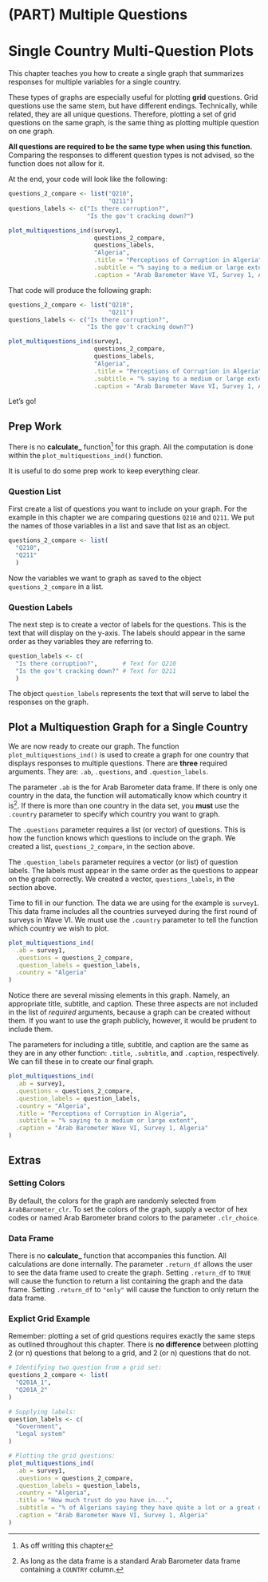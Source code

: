 # (PART) Multiple Questions {-}

# Single Country Multi-Question Plots {#chapter-9}

This chapter teaches you how to create a single graph that summarizes responses for multiple variables for a single country. 

These types of graphs are especially useful for plotting **grid** questions. Grid questions use the same stem, but have different endings. Technically, while related, they are all unique questions. Therefore, plotting a set of grid questions on the same graph, is the same thing as plotting multiple question on one graph.

**All questions are required to be the same type when using this function.** Comparing the responses to different question types is not advised, so the function does not allow for it.

At the end, your code will look like the following:

```r

questions_2_compare <- list("Q210",
                            "Q211")
questions_labels <- c("Is there corruption?",
                      "Is the gov't cracking down?")

plot_multiquestions_ind(survey1,
                        questions_2_compare,
                        questions_labels,
                        "Algeria",
                        .title = "Perceptions of Corruption in Algeria",
                        .subtitle = "% saying to a medium or large extent",
                        .caption = "Arab Barometer Wave VI, Survey 1, Algeria")

```

That code will produce the following graph:


```r

questions_2_compare <- list("Q210",
                            "Q211")
questions_labels <- c("Is there corruption?",
                      "Is the gov't cracking down?")

plot_multiquestions_ind(survey1,
                        questions_2_compare,
                        questions_labels,
                        "Algeria",
                        .title = "Perceptions of Corruption in Algeria",
                        .subtitle = "% saying to a medium or large extent",
                        .caption = "Arab Barometer Wave VI, Survey 1, Algeria")
```

Let's go!

## Prep Work {#chapter-9-1}

There is no **calculate_** function^[As off writing this chapter] for this graph. All the computation is done within the `plot_multiquestions_ind()` function.

It is useful to do some prep work to keep everything clear.

### Question List {#chapter-9-1-1}

First create a list of questions you want to include on your graph. For the example in this chapter we are comparing questions `Q210` and `Q211`. We put the names of those variables in a list and save that list as an object.

```r

questions_2_compare <- list(
  "Q210",
  "Q211"
  )

```

Now the variables we want to graph as saved to the object `questions_2_compare` in a list.

### Question Labels {#chapter-9-1-2}

The next step is to create a vector of labels for the questions. This is the text that will display on the y-axis. The labels should appear in the same order as they variables they are referring to.

```r

question_labels <- c(
  "Is there corruption?",       # Text for Q210
  "Is the gov't cracking down?" # Text for Q211
  )

```

The object `question_labels` represents the text that will serve to label the responses on the graph.

## Plot a Multiquestion Graph for a Single Country {#chapter-9-2}

We are now ready to create our graph. The function `plot_multiquestions_ind()` is used to create a graph for one country that displays responses to multiple questions. There are **three** required arguments. They are: `.ab`, `.questions`, and `.question_labels`.

The parameter `.ab` is the for Arab Barometer data frame. If there is only one country in the data, the function will automatically know which country it is^[As long as the data frame is a standard Arab Barometer data frame containing a `COUNTRY` column.]. If there is more than one country in the data set, you __must__ use the `.country` parameter to specify which country you want to graph.

The `.questions` parameter requires a list (or vector) of questions. This is how the function knows which questions to include on the graph. We created a list, `questions_2_compare`, in the section above.

The `.question_labels` parameter requires a vector (or list) of question labels. The labels must appear in the same order as the questions to appear on the graph correctly. We created a vector, `questions_labels`, in the section above.

Time to fill in our function. The data we are using for the example is `survey1`. This data frame includes all the countries surveyed during the first round of surveys in Wave VI. We must use the `.country` parameter to tell the function which country we wish to plot.

```r

plot_multiquestions_ind(
  .ab = survey1,
  .questions = questions_2_compare,
  .question_labels = question_labels,
  .country = "Algeria"
)

```

Notice there are several missing elements in this graph. Namely, an appropriate title, subtitle, and caption. These three aspects are not included in the list of *required* arguments, because a graph can be created without them. If you want to use the graph publicly, however, it would be prudent to include them.

The parameters for including a title, subtitle, and caption are the same as they are in any other function: `.title`, `.subtitle`, and `.caption`, respectively. We can fill these in to create our final graph.

```r

plot_multiquestions_ind(
  .ab = survey1,
  .questions = questions_2_compare,
  .question_labels = question_labels,
  .country = "Algeria",
  .title = "Perceptions of Corruption in Algeria",
  .subtitle = "% saying to a medium or large extent",
  .caption = "Arab Barometer Wave VI, Survey 1, Algeria"
)

```

## Extras {#chapter-9-3}

### Setting Colors {#chapter-9-3-1}

By default, the colors for the graph are randomly selected from `ArabBarometer_clr`. To set the colors of the graph, supply a vector of hex codes or named Arab Barometer brand colors to the parameter `.clr_choice`.

### Data Frame {#chapter-9-3-2}

There is no **calculate_** function that accompanies this function. All calculations are done internally. The parameter `.return_df` allows the user to see the data frame used to create the graph. Setting `.return_df` to `TRUE` will cause the function to return a list containing the graph and the data frame. Setting `.return_df` to `"only"` will cause the function to only return the data frame.

### Explict Grid Example {#chapter-9-3-3}

Remember: plotting a set of grid questions requires exactly the same steps as outlined throughout this chapter. There is **no difference** between plotting 2 (or n) questions that belong to a grid, and 2 (or n) questions that do not.

```r

# Identifying two question from a grid set:
questions_2_compare <- list(
  "Q201A_1",
  "Q201A_2"
)

# Supplying labels:
question_labels <- c(
  "Government",
  "Legal system"
)

# Plotting the grid questions:
plot_multiquestions_ind(
  .ab = survey1,
  .questions = questions_2_compare,
  .question_labels = question_labels,
  .country = "Algeria",
  .title = "How much trust do you have in...",
  .subtitle = "% of Algerians saying they have quite a lot or a great deal",
  .caption = "Arab Barometer Wave VI, Survey 1, Algeria"
)

```

